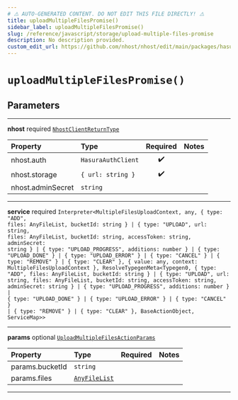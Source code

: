 ```yaml
---
# ⚠️ AUTO-GENERATED CONTENT. DO NOT EDIT THIS FILE DIRECTLY! ⚠️
title: uploadMultipleFilesPromise()
sidebar_label: uploadMultipleFilesPromise()
slug: /reference/javascript/storage/upload-multiple-files-promise
description: No description provided.
custom_edit_url: https://github.com/nhost/nhost/edit/main/packages/hasura-storage-js/src/packages/hasura-storage-js/src/promises/multiple-files-upload.ts#L46
---
```


# `uploadMultipleFilesPromise()`

## Parameters

---

**<span className="parameter-name">nhost</span>** <span className="optional-status">required</span> [`NhostClientReturnType`](/reference/docgen/javascript/storage/types/nhost-client-return-type)

| Property                                                                                      | Type                          | Required | Notes |
| :-------------------------------------------------------------------------------------------- | :---------------------------- | :------: | :---- |
| <span className="parameter-name"><span className="light-grey">nhost.</span>auth</span>        | <code>HasuraAuthClient</code> |    ✔️    |       |
| <span className="parameter-name"><span className="light-grey">nhost.</span>storage</span>     | <code>{ url: string }</code>  |    ✔️    |       |
| <span className="parameter-name"><span className="light-grey">nhost.</span>adminSecret</span> | <code>string</code>           |          |       |

---

**<span className="parameter-name">service</span>** <span className="optional-status">required</span> <code>Interpreter&lt;MultipleFilesUploadContext, any, { type: "ADD", files: AnyFileList, bucketId: string } &#124; { type: "UPLOAD", url: string, files: AnyFileList, bucketId: string, accessToken: string, adminSecret: string } &#124; { type: "UPLOAD_PROGRESS", additions: number } &#124; { type: "UPLOAD_DONE" } &#124; { type: "UPLOAD_ERROR" } &#124; { type: "CANCEL" } &#124; { type: "REMOVE" } &#124; { type: "CLEAR" }, { value: any, context: MultipleFilesUploadContext }, ResolveTypegenMeta&lt;Typegen0, { type: "ADD", files: AnyFileList, bucketId: string } &#124; { type: "UPLOAD", url: string, files: AnyFileList, bucketId: string, accessToken: string, adminSecret: string } &#124; { type: "UPLOAD_PROGRESS", additions: number } &#124; { type: "UPLOAD_DONE" } &#124; { type: "UPLOAD_ERROR" } &#124; { type: "CANCEL" } &#124; { type: "REMOVE" } &#124; { type: "CLEAR" }, BaseActionObject, ServiceMap&gt;&gt;</code>

---

**<span className="parameter-name">params</span>** <span className="optional-status">optional</span> [`UploadMultipleFilesActionParams`](/reference/docgen/javascript/storage/types/upload-multiple-files-action-params)

| Property                                                                                    | Type                                                                      | Required | Notes |
| :------------------------------------------------------------------------------------------ | :------------------------------------------------------------------------ | :------: | :---- |
| <span className="parameter-name"><span className="light-grey">params.</span>bucketId</span> | <code>string</code>                                                       |          |       |
| <span className="parameter-name"><span className="light-grey">params.</span>files</span>    | [`AnyFileList`](/reference/docgen/javascript/storage/types/any-file-list) |          |       |

---
